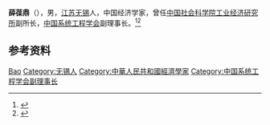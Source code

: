 '''薛葆鼎'''（{{bd|1916年||1998年|}}），男，[[江苏|江苏]][[无锡|无锡]]人，中国经济学家，曾任[[中国社会科学院工业经济研究所|中国社会科学院工业经济研究所]]副所长，[[中国系统工程学会|中国系统工程学会]]副理事长。<ref>{{Cite book|title=中华当代文化名人大辞典|author=张品兴, 殷登祥, 陈有进等主编|publisher=中国广播电视出版社|year=1992|isbn=9787504315137|location=北京|pages=}}</ref><ref>{{Cite book|title=无锡名人辞典|author=赵永良主编; 徐暐, 张海保, 徐明明副主编|publisher=南京大学出版社|year=1989|isbn=|location=南京|pages=}}</ref>

== 参考资料 ==
{{reflist}}

{{中国人物小作品}}
{{Navboxes
| title  = 薛葆鼎在[[中国系统工程学会|中国系统工程学会]]的职务
| list1  =
{{中国系统工程学会第一届理事会}}
}}

{{Authority control}}
{{DEFAULTSORT:Xue薛}}
[[Category:薛姓|Bao]]
[[Category:无锡人|Category:无锡人]]
[[Category:中華人民共和國經濟學家|Category:中華人民共和國經濟學家]]
[[Category:中国系统工程学会副理事长|Category:中国系统工程学会副理事长]]